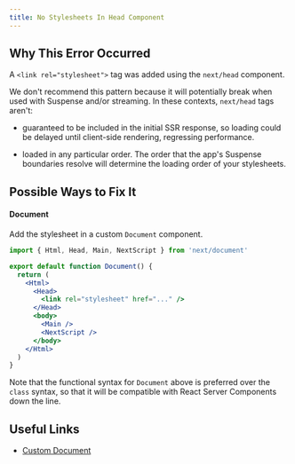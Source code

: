 ```yaml
---
title: No Stylesheets In Head Component
---
```


## Why This Error Occurred

A `<link rel="stylesheet">` tag was added using the `next/head` component.

We don't recommend this pattern because it will potentially break when used with Suspense and/or streaming. In these contexts, `next/head` tags aren't:

- guaranteed to be included in the initial SSR response, so loading could be delayed until client-side rendering, regressing performance.

- loaded in any particular order. The order that the app's Suspense boundaries resolve will determine the loading order of your stylesheets.

## Possible Ways to Fix It

#### Document

Add the stylesheet in a custom `Document` component.

```jsx filename="pages/_document.js"
import { Html, Head, Main, NextScript } from 'next/document'

export default function Document() {
  return (
    <Html>
      <Head>
        <link rel="stylesheet" href="..." />
      </Head>
      <body>
        <Main />
        <NextScript />
      </body>
    </Html>
  )
}
```

Note that the functional syntax for `Document` above is preferred over the `class` syntax, so that it will be compatible with React Server Components down the line.

## Useful Links

- [Custom Document](/docs/pages/building-your-application/routing/custom-document)
